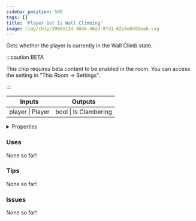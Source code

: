 ```yaml
---
sidebar_position: 580
tags: []
title: 'Player Get Is Wall Climbing'
image: /img/chip/2966113d-4046-462d-8fd1-62a5e0492ea6.svg
---
```


Gets whether the player is currently in the Wall Climb state.

:::caution BETA

This chip requires beta content to be enabled in the room. You can access the setting in "This Room -> Settings".

:::

<IChip uuid="2966113d-4046-462d-8fd1-62a5e0492ea6"/>

<table><thead><tr><th>Inputs</th><th>Outputs</th></tr></thead><tbody><tr><td>player | Player</td><td>bool | Is Clambering</td></tr></tbody></table>

<details>
  <summary>Properties</summary>
  <div>
    <div>
    <table>
      <tbody>
        <tr>
          <td>Is beta required?</td>
          <td>Yes</td>
        </tr>
        <tr>
          <td>Is chip a trolling risk?</td>
          <td>No</td>
        </tr>
        <tr>
          <td>Is chip a role assignment risk?</td>
          <td>No</td>
        </tr>
        <tr>
          <td>Chip UUID</td>
          <td>2966113d-4046-462d-8fd1-62a5e0492ea6</td>
        </tr>
        <tr>
          <td>Room availability</td>
          <td>Available everywhere</td>
        </tr>
      </tbody>
    </table>
    </div>
  </div>
</details>

### Uses

None so far!

### Tips

None so far!

### Issues

None so far!